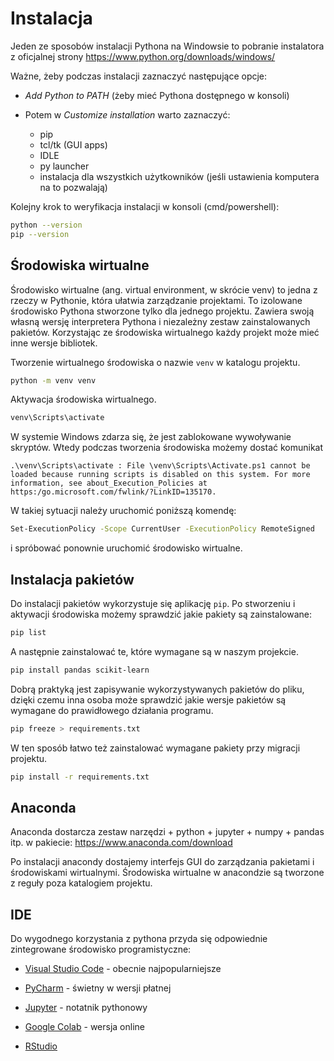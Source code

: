 # Instalacja 

Jeden ze sposobów instalacji Pythona na Windowsie to pobranie instalatora z oficjalnej strony [https://www.python.org/downloads/windows/](https://www.python.org/downloads/windows/)

Ważne, żeby podczas instalacji zaznaczyć następujące opcje:

- *Add Python to PATH* (żeby mieć Pythona dostępnego w konsoli)

- Potem w *Customize installation* warto zaznaczyć:
   - pip
   - tcl/tk (GUI apps)
   - IDLE
   - py launcher
   - instalacja dla wszystkich użytkowników (jeśli ustawienia komputera na to pozwalają)

Kolejny krok to weryfikacja instalacji w konsoli (cmd/powershell):

```bash
python --version
pip --version
```

## Środowiska wirtualne

Środowisko wirtualne (ang. virtual environment, w skrócie venv) to jedna z rzeczy w Pythonie, która ułatwia zarządzanie projektami. To izolowane środowisko Pythona stworzone tylko dla jednego projektu. Zawiera swoją własną wersję interpretera Pythona i niezależny zestaw zainstalowanych pakietów. Korzystając ze środowiska wirtualnego każdy projekt może mieć inne wersje bibliotek.


Tworzenie wirtualnego środowiska o nazwie `venv` w katalogu projektu.

```bash
python -m venv venv
```

Aktywacja środowiska wirtualnego.

```bash
venv\Scripts\activate
```

W systemie Windows zdarza się, że jest zablokowane wywoływanie skryptów. Wtedy podczas tworzenia środowiska możemy dostać komunikat 

```
.\venv\Scripts\activate : File \venv\Scripts\Activate.ps1 cannot be loaded because running scripts is disabled on this system. For more information, see about_Execution_Policies at https:/go.microsoft.com/fwlink/?LinkID=135170.
```

W takiej sytuacji należy uruchomić poniższą komendę:


```bash
Set-ExecutionPolicy -Scope CurrentUser -ExecutionPolicy RemoteSigned
```

i spróbować ponownie uruchomić środowisko wirtualne.


## Instalacja pakietów

Do instalacji pakietów wykorzystuje się aplikację `pip`. Po stworzeniu i aktywacji środowiska możemy sprawdzić jakie pakiety są zainstalowane:

```bash
pip list
```

A następnie zainstalować te, które wymagane są w naszym projekcie.

```bash
pip install pandas scikit-learn
```

Dobrą praktyką jest zapisywanie wykorzystywanych pakietów do pliku, dzięki czemu inna osoba może sprawdzić jakie wersje pakietów są wymagane do prawidłowego działania programu.

```bash
pip freeze > requirements.txt
```

W ten sposób łatwo też zainstalować wymagane pakiety przy migracji projektu.

```bash
pip install -r requirements.txt
```

## Anaconda

Anaconda dostarcza zestaw narzędzi + python + jupyter + numpy + pandas itp. w pakiecie: [https://www.anaconda.com/download](https://www.anaconda.com/download)

Po instalacji anacondy dostajemy interfejs GUI do zarządzania pakietami i środowiskami wirtualnymi. Środowiska wirtualne w anacondzie są tworzone z reguły poza katalogiem projektu.

## IDE

Do wygodnego korzystania z pythona przyda się odpowiednie zintegrowane środowisko programistyczne:

- [Visual Studio Code](https://code.visualstudio.com/) - obecnie najpopularniejsze

- [PyCharm](https://www.jetbrains.com/pycharm/) - świetny w wersji płatnej

- [Jupyter](https://jupyter.org/install) - notatnik pythonowy

- [Google Colab](https://colab.research.google.com/) - wersja online

- [RStudio](https://posit.co/download/rstudio-desktop/)
